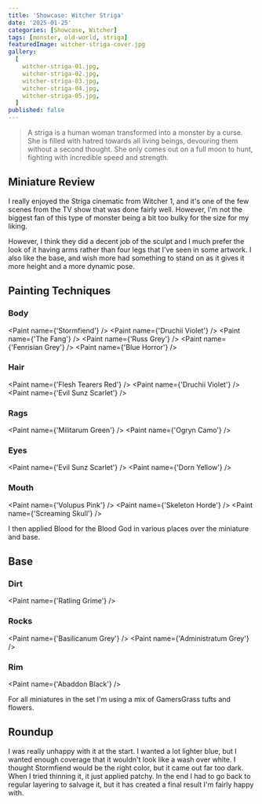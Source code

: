 ```yaml
---
title: 'Showcase: Witcher Striga'
date: '2025-01-25'
categories: [Showcase, Witcher]
tags: [monster, old-world, striga]
featuredImage: witcher-striga-cover.jpg
gallery:
  [
    witcher-striga-01.jpg,
    witcher-striga-02.jpg,
    witcher-striga-03.jpg,
    witcher-striga-04.jpg,
    witcher-striga-05.jpg,
  ]
published: false
---
```



> A striga is a human woman transformed into a monster by a curse. She is filled with hatred towards all living beings,
> devouring them without a second thought. She only comes out on a full moon to hunt, fighting with incredible speed
> and strength.

## Miniature Review

I really enjoyed the Striga cinematic from Witcher 1, and it's one of the few scenes from the TV show that was done
fairly well. However, I'm not the biggest fan of this type of monster being a bit too bulky for the size for my liking.

However, I think they did a decent job of the sculpt and I much prefer the look of it having arms rather than four legs
that I've seen in some artwork. I also like the base, and wish more had something to stand on as it gives it more height
and a more dynamic pose.

## Painting Techniques

### Body

<Paint name={'Stormfiend'} />
<Paint name={'Druchii Violet'} />
<Paint name={'The Fang'} />
<Paint name={'Russ Grey'} />
<Paint name={'Fenrisian Grey'} />
<Paint name={'Blue Horror'} />

### Hair

<Paint name={'Flesh Tearers Red'} />
<Paint name={'Druchii Violet'} />
<Paint name={'Evil Sunz Scarlet'} />

### Rags

<Paint name={'Militarum Green'} />
<Paint name={'Ogryn Camo'} />

### Eyes

<Paint name={'Evil Sunz Scarlet'} />
<Paint name={'Dorn Yellow'} />

### Mouth

<Paint name={'Volupus Pink'} />
<Paint name={'Skeleton Horde'} />
<Paint name={'Screaming Skull'} />

I then applied Blood for the Blood God in various places over the miniature and base.

## Base

### Dirt

<Paint name={'Ratling Grime'} />

### Rocks

<Paint name={'Basilicanum Grey'} />
<Paint name={'Administratum Grey'} />

### Rim

<Paint name={'Abaddon Black'} />

For all miniatures in the set I'm using a mix of GamersGrass tufts and flowers.

## Roundup

I was really unhappy with it at the start. I wanted a lot lighter blue, but I wanted enough coverage that it wouldn't
look like a wash over white. I thought Stormfiend would be the right color, but it came out far too dark. When I tried
thinning it, it just applied patchy. In the end I had to go back to regular layering to salvage it, but it has created
a final result I'm fairly happy with.
